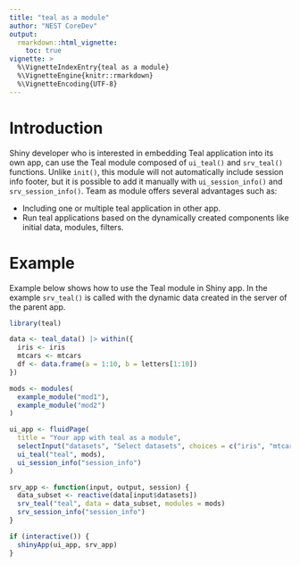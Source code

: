 ```yaml
---
title: "teal as a module"
author: "NEST CoreDev"
output: 
  rmarkdown::html_vignette:
    toc: true
vignette: >
  %\VignetteIndexEntry{teal as a module}
  %\VignetteEngine{knitr::rmarkdown}
  %\VignetteEncoding{UTF-8}
---
```


# Introduction

Shiny developer who is interested in embedding Teal application into its own app, can use the Teal module composed of `ui_teal()` and `srv_teal()` functions. Unlike `init()`, this module will not automatically include session info
footer, but it is possible to add it manually with `ui_session_info()` and `srv_session_info()`.
Team as module offers several advantages such as:

- Including one or multiple teal application in other app.
- Run teal applications based on the dynamically created components like initial data, modules, filters.

# Example

Example below shows how to use the Teal module in Shiny app. In the example `srv_teal()` is called with the dynamic
data created in the server of the parent app.

```r
library(teal)

data <- teal_data() |> within({
  iris <- iris
  mtcars <- mtcars
  df <- data.frame(a = 1:10, b = letters[1:10])
})

mods <- modules(
  example_module("mod1"),
  example_module("mod2")
)

ui_app <- fluidPage(
  title = "Your app with teal as a module",
  selectInput("datasets", "Select datasets", choices = c("iris", "mtcars", "df"), selected = "iris", multiple = TRUE),
  ui_teal("teal", mods),
  ui_session_info("session_info")
)

srv_app <- function(input, output, session) {
  data_subset <- reactive(data[input$datasets])
  srv_teal("teal", data = data_subset, modules = mods)
  srv_session_info("session_info")
}

if (interactive()) {
  shinyApp(ui_app, srv_app)
}
```

